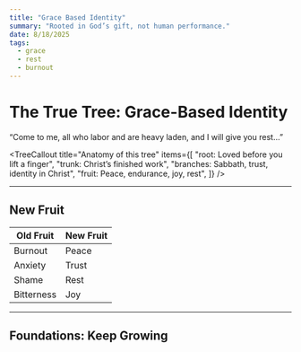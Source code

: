 ```yaml
---
title: "Grace Based Identity"
summary: "Rooted in God’s gift, not human performance."
date: 8/18/2025
tags:
  - grace
  - rest
  - burnout
---
```



# The True Tree: **Grace-Based Identity**
<Scripture refText="Matthew 11:28–30">
  “Come to me, all who labor and are heavy laden, and I will give you rest…”
</Scripture>

<TreeCallout
  title="Anatomy of this tree"
  items={[
    "root: Loved before you lift a finger",
    "trunk: Christ’s finished work",
    "branches: Sabbath, trust, identity in Christ",
    "fruit: Peace, endurance, joy, rest",
  ]}
/>

---

## New Fruit
| Old Fruit | New Fruit |
|---|---|
| Burnout | Peace |
| Anxiety | Trust |
| Shame | Rest |
| Bitterness | Joy |

---

## Foundations: Keep Growing
  <CTA
    variant="canon"
    title="Canon Note: Rest That Can’t Be Earned"
    href="/canon_notes/rest-that-cant-be-earned"
    buttonText="Read Canon Note"
  />
  <CTA
    variant="compass"
    title="Compass Point: Hustle Culture Is a Prosperity Gospel for Atheists"
    href="/compass_points/hustle-culture-prosperity"
    buttonText="Read Compass Point"
  />
  <CTA
    variant="pillar"
    title="Pillar: The Roots of Performance"
    href="/pillars/roots-of-performance"
    buttonText="Read Pillar"
  />
